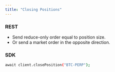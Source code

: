 ```yaml
---
title: "Closing Positions"
---
```


### **REST**

- Send reduce-only order equal to position size.
- Or send a market order in the opposite direction.

### SDK 

```bash
await client.closePosition("BTC-PERP");
```